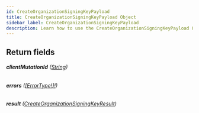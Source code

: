 ```yaml
---
id: CreateOrganizationSigningKeyPayload
title: CreateOrganizationSigningKeyPayload Object
sidebar_label: CreateOrganizationSigningKeyPayload
description: Learn how to use the CreateOrganizationSigningKeyPayload Object for 's API.
---
```


## Return fields

###### <b>clientMutationId</b> ([String](api/schema/scalar/String.mdx))

###### <b>errors</b> ([[ErrorType!]!](api/schema/object/ErrorType.mdx))

###### <b>result</b> ([CreateOrganizationSigningKeyResult](api/schema/object/CreateOrganizationSigningKeyResult.mdx))
